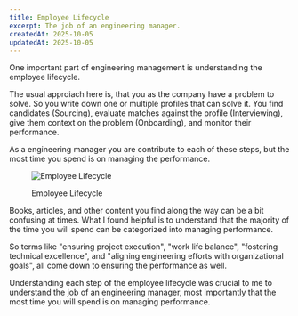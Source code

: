 ```yaml
---
title: Employee Lifecycle
excerpt: The job of an engineering manager.
createdAt: 2025-10-05
updatedAt: 2025-10-05
---
```


One important part of engineering management is understanding the employee lifecycle.

The usual approiach here is, that you as the company have a problem to solve. So you write down one or multiple profiles that can solve it. You find candidates (Sourcing), evaluate matches against the profile (Interviewing), give them context on the problem (Onboarding), and monitor their performance.

As a engineering manager you are contribute to each of these steps, but the most time you spend is on managing the performance.

<Figure>
  <FigureContent className="flex justify-center items-center p-0">

<Image
  src="/static/images/blog/employee-lifecycle.png"
  alt="Employee Lifecycle"
  width={1000}
  height={1000}
  className="dark:invert"
  classDialog="[&_img]:dark:invert"
/>

  </FigureContent>
  <FigureCaption>Employee Lifecycle</FigureCaption>
</Figure>

Books, articles, and other content you find along the way can be a bit confusing at times. What I found helpful is to understand that the majority of the time you will spend can be categorized into managing performance.

So terms like "ensuring project execution", "work life balance", "fostering technical excellence", and "aligning engineering efforts with organizational goals", all come down to ensuring the performance as well.

<div className="mt-2" />

Understanding each step of the employee lifecycle was crucial to me to
understand the job of an engineering manager, most importantly that the most
time you will spend is on managing performance.
